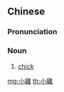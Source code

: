 {{also|小鸡}}
==Chinese==
{{zh-forms|s=小鸡}}

===Pronunciation===
{{zh-pron
|m=xiǎojī
|cat=n
}}

===Noun===
{{zh-noun}}

# [[chick]]

[[mg:小雞]]
[[th:小雞]]